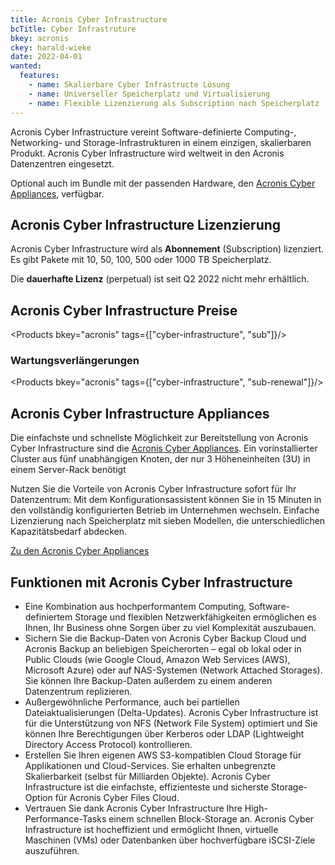 ```yaml
---
title: Acronis Cyber Infrastructure
bcTitle: Cyber Infrastruture
bkey: acronis
ckey: harald-wieke
date: 2022-04-01
wanted:
  features:
    - name: Skalierbare Cyber Infrastructe Lösung
    - name: Universeller Speicherplatz und Virtualisierung
    - name: Flexible Lizenzierung als Subscription nach Speicherplatz
---
```




<Intro>

  Acronis Cyber Infrastructure vereint Software-definierte Computing-, Networking- und Storage-Infrastrukturen in einem einzigen, skalierbaren Produkt. Acronis Cyber Infrastructure wird weltweit in den Acronis Datenzentren eingesetzt.

  Optional auch im Bundle mit der passenden Hardware, den [Acronis Cyber Appliances](/hersteller/acronis/cyber-appliance/), verfügbar.


</Intro>

<TOC />



## Acronis Cyber Infrastructure Lizenzierung

  Acronis Cyber Infrastructure wird als **Abonnement** (Subscription) lizenziert. Es gibt Pakete mit 10, 50, 100, 500 oder 1000 TB Speicherplatz.

<Info>

Die **dauerhafte Lizenz** (perpetual) ist seit Q2 2022 nicht mehr erhältlich.

</Info>


## Acronis Cyber Infrastructure Preise


<Products bkey="acronis" tags={["cyber-infrastructure", "sub"]}/>

### Wartungsverlängerungen

<Products bkey="acronis" tags={["cyber-infrastructure", "sub-renewal"]}/>



## Acronis Cyber Infrastructure Appliances

  Die einfachste und schnellste Möglichkeit zur Bereitstellung von Acronis Cyber Infrastructure sind die [Acronis Cyber Appliances](/hersteller/acronis/cyber-appliance/). Ein vorinstallierter Cluster aus fünf unabhängigen Knoten, der nur 3 Höheneinheiten (3U) in einem Server-Rack benötigt

  Nutzen Sie die Vorteile von Acronis Cyber Infrastructure sofort für Ihr Datenzentrum: Mit dem Konfigurationsassistent können Sie in 15 Minuten in den vollständig konfigurierten Betrieb im Unternehmen wechseln. Einfache Lizenzierung nach Speicherplatz mit sieben Modellen, die unterschiedlichen Kapazitätsbedarf abdecken.

  [Zu den Acronis Cyber Appliances](/hersteller/acronis/cyber-appliance/)



## Funktionen mit Acronis Cyber Infrastructure


 -  Eine Kombination aus hochperformantem Computing, Software-definiertem Storage und flexiblen Netzwerkfähigkeiten ermöglichen es Ihnen, Ihr Business ohne Sorgen über zu viel Komplexität auszubauen.
 -  Sichern Sie die Backup-Daten von Acronis Cyber Backup Cloud und Acronis Backup an beliebigen Speicherorten – egal ob lokal oder in Public Clouds (wie Google Cloud, Amazon Web Services (AWS), Microsoft Azure) oder auf NAS-Systemen (Network Attached Storages). Sie können Ihre Backup-Daten außerdem zu einem anderen Datenzentrum replizieren.
 -  Außergewöhnliche Performance, auch bei partiellen Dateiaktualisierungen (Delta-Updates). Acronis Cyber Infrastructure ist für die Unterstützung von NFS (Network File System) optimiert und Sie können Ihre Berechtigungen über Kerberos oder LDAP (Lightweight Directory Access Protocol) kontrollieren.
 -  Erstellen Sie Ihren eigenen AWS S3-kompatiblen Cloud Storage für Applikationen und Cloud-Services. Sie erhalten unbegrenzte Skalierbarkeit (selbst für Milliarden Objekte). Acronis Cyber Infrastructure ist die einfachste, effizienteste und sicherste Storage-Option für Acronis Cyber Files Cloud.
 -  Vertrauen Sie dank Acronis Cyber Infrastructure Ihre High-Performance-Tasks einem schnellen Block-Storage an. Acronis Cyber Infrastructure ist hocheffizient und ermöglicht Ihnen, virtuelle Maschinen (VMs) oder Datenbanken über hochverfügbare iSCSI-Ziele auszuführen.
